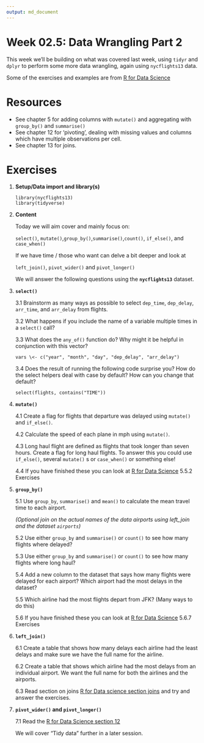 ```yaml
---
output: md_document
---
```


<!-- Please edit README.Rmd - not README.md -->

# Week 02.5: Data Wrangling Part 2

This week we'll be building on what was covered last week, using `tidyr`
and `dplyr` to perform some more data wrangling, again using
`nycflights13` data.

Some of the exercises and examples are from [R for Data
Science](https://r4ds.had.co.nz/transform.html)

# Resources

-   See chapter 5 for adding columns with `mutate()` and aggregating
    with `group_by()` and `summarise()`
-   See chapter 12 for 'pivoting', dealing with missing values and
    columns which have multiple observations per cell.
-   See chapter 13 for joins.

# Exercises

1.  **Setup/Data import and library(s)**

        library(nycflights13)
        library(tidyverse)

2.  **Content**

    Today we will aim cover and mainly focus on:

    `select()`, `mutate()`,`group_by()`,`summarise()`,`count()`,
    `if_else()`, and `case_when()`

    If we have time / those who want can delve a bit deeper and look at

    `left_join()`, `pivot_wider()` and `pivot_longer()`

    We will answer the following questions using the **`nycflights13`**
    dataset.

3.  **`select()`**

    3.1 Brainstorm as many ways as possible to select `dep_time`,
    `dep_delay`, `arr_time`, and `arr_delay` from flights.

    3.2 What happens if you include the name of a variable multiple
    times in a `select()` call?

    3.3 What does the `any_of()` function do? Why might it be helpful in
    conjunction with this vector?

    `vars \<- c("year", "month", "day", "dep_delay", "arr_delay")`

    3.4 Does the result of running the following code surprise you? How
    do the select helpers deal with case by default? How can you change
    that default?

    `select(flights, contains("TIME"))`

4.  **`mutate()`**

    4.1 Create a flag for flights that departure was delayed using
    `mutate()` and `if_else()`.

    4.2 Calculate the speed of each plane in mph using `mutate()`.

    4.3 Long haul flight are defined as flights that took longer than
    seven hours. Create a flag for long haul flights. To answer this you
    could use `if_else()`, several `mutate()` s or `case_when()` or
    something else!

    4.4 If you have finished these you can look at [R for Data
    Science](https://r4ds.had.co.nz/transform.html) 5.5.2 Exercises\

5.  **`group_by()`**

    5.1 Use `group_by`, `summarise()` and `mean()` to calculate the mean
    travel time to each airport.

    *(Optional join on the actual names of the data airports using
    left_join and the dataset `airports`)*

    5.2 Use either `group_by` and `summarise()` or `count()` to see how
    many flights where delayed?

    5.3 Use either `group_by` and `summarise()` or `count()` to see how
    many flights where long haul?

    5.4 Add a new column to the dataset that says how many flights were
    delayed for each airport? Which airport had the most delays in the
    dataset?

    5.5 Which airline had the most flights depart from JFK? (Many ways
    to do this)

    5.6 If you have finished these you can look at [R for Data
    Science](https://r4ds.had.co.nz/transform.html) 5.6.7 Exercises\

6.  **`left_join()`**

    6.1 Create a table that shows how many delays each airline had the
    least delays and make sure we have the full name for the airline.

    6.2 Create a table that shows which airline had the most delays from
    an individual airport. We want the full name for both the airlines
    and the airports.

    6.3 Read section on joins [R for Data science section
    joins](https://r4ds.had.co.nz/relational-data.html?q=joins#understanding-joins)
    and try and answer the exercises.

7.  **`pivot_wider()` and `pivot_longer()`**

    7.1 Read the [R for Data Science section
    12](https://r4ds.had.co.nz/tidy-data.html?q=pivot#tidy-data)

    We will cover "Tidy data" further in a later session.
